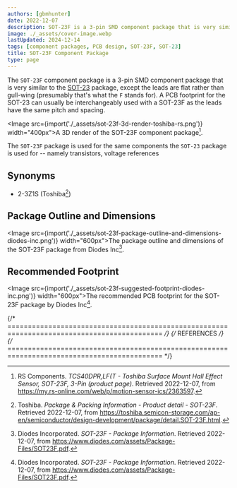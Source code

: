 ```yaml
---
authors: [gbmhunter]
date: 2022-12-07
description: SOT-23F is a 3-pin SMD component package that is very similar to the SOT-23 package, except the leads are flat rather than gull-wing.
image: ./_assets/cover-image.webp
lastUpdated: 2024-12-14
tags: [component packages, PCB design, SOT-23F, SOT-23]
title: SOT-23F Component Package
type: page
---
```


The `SOT-23F` component package is a 3-pin SMD component package that is very similar to the [SOT-23](/pcb-design/component-packages/sot-23-component-package/) package, except the leads are flat rather than gull-wing (presumably that's what the `F` stands for). A PCB footprint for the SOT-23 can usually be interchangeably used with a SOT-23F as the leads have the same pitch and spacing.

<Image src={import('./_assets/sot-23f-3d-render-toshiba-rs.png')} width="400px">A 3D render of the SOT-23F component package[^bib-rs-toshiba-hall-effect-sensor-tcs40dprlf].</Image>

The `SOT-23F` package is used for the same components the `SOT-23` package is used for -- namely transistors, voltage references

## Synonyms

* 2-3Z1S (Toshiba[^bib-toshiba-packages-sot-23f])

## Package Outline and Dimensions

<Image src={import('./_assets/sot-23f-package-outline-and-dimensions-diodes-inc.png')} width="600px">The package outline and dimensions of the SOT-23F package from Diodes Inc[^bib-diodes-inc-sot-23f-package-info].</Image>

## Recommended Footprint

<Image src={import('./_assets/sot-23f-suggested-footprint-diodes-inc.png')} width="600px">The recommended PCB footprint for the SOT-23F package by Diodes Inc[^bib-diodes-inc-sot-23f-package-info].</Image>

{/* ============================================================================================ */}
{/* REFERENCES */}
{/* ============================================================================================ */}

[^bib-diodes-inc-sot-23f-package-info]: Diodes Incorporated. _SOT-23F - Package Information_. Retrieved 2022-12-07, from https://www.diodes.com/assets/Package-Files/SOT23F.pdf.
[^bib-toshiba-packages-sot-23f]: Toshiba. _Package & Packing Information - Product detail - SOT-23F_. Retrieved 2022-12-07, from https://toshiba.semicon-storage.com/ap-en/semiconductor/design-development/package/detail.SOT-23F.html.
[^bib-rs-toshiba-hall-effect-sensor-tcs40dprlf]: RS Components. _TCS40DPR,LF(T - Toshiba Surface Mount Hall Effect Sensor, SOT-23F, 3-Pin (product page)_. Retrieved 2022-12-07, from https://my.rs-online.com/web/p/motion-sensor-ics/2363597.

